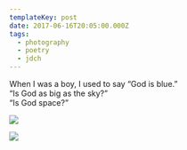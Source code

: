 ```yaml
---
templateKey: post
date: 2017-06-16T20:05:00.000Z
tags:
  - photography
  - poetry
  - jdch
---
```

When I was a boy, I used to say “God is blue.”<br/>
“Is God as big as the sky?”<br/>
“Is God space?”

![](../../assets/photos/20170616-IMG_4146.jpg)

![](../../assets/photos/20170616-IMG_4160.jpg)